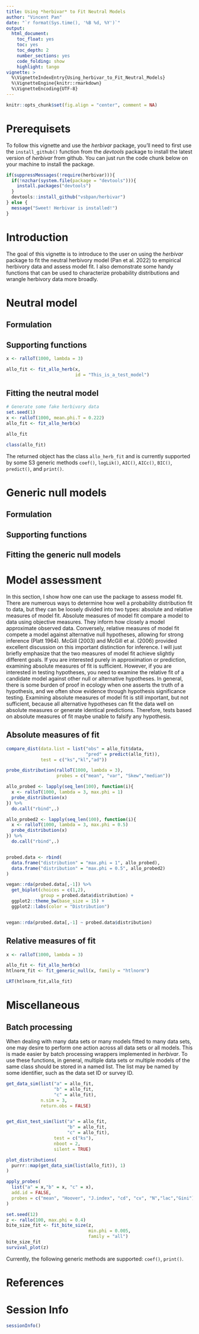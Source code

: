 ---
title: Using *herbivar* to Fit Neutral Models
author: "Vincent Pan"
date: "`r format(Sys.time(), '%B %d, %Y')`"
output: 
  html_document: 
    toc_float: yes
    toc: yes
    toc_depth: 2
    number_sections: yes
    code_folding: show
    highlight: tango
vignette: >
  %\VignetteIndexEntry{Using_herbivar_to_Fit_Neutral_Models}
  %\VignetteEngine{knitr::rmarkdown}
  %\VignetteEncoding{UTF-8}
---

```{r, include = FALSE}
knitr::opts_chunk$set(fig.align = "center", comment = NA)
```


# Prerequisets 

To follow this vignette and use the *herbivar* package, you'll need to first use the `install_github()` function from the *devtools* package to install the latest version of *herbivar* from github. You can just run the code chunk below on your machine to install the package.

```{r}
if(suppressMessages(!require(herbivar))){
  if(!nzchar(system.file(package = "devtools"))){
    install.packages("devtools")
  }
  devtools::install_github("vsbpan/herbivar")
} else {
  message("Sweet! Herbivar is installed!")
}

```


# Introduction

The goal of this vignette is to introduce to the user on using the *herbivar* package to fit the neutral herbivory model (Pan et al. 2022) to empirical herbivory data and assess model fit. I also demonstrate some handy functions that can be used to characterize probability distributions and wrangle herbivory data more broadly. 


# Neutral model

## Formulation

## Supporting functions
```{r}
x <- ralloT(1000, lambda = 3)

allo_fit <- fit_allo_herb(x, 
                          id = "This_is_a_test_model")
```


## Fitting the neutral model
```{r}
# Generate some fake herbivory data
set.seed(1)
x <- ralloT(1000, mean.phi.T = 0.222)
allo_fit <- fit_allo_herb(x)

allo_fit

class(allo_fit)
```


The returned object has the class `allo_herb_fit` and is currently supported by some S3 generic methods `coef()`, `logLik()`, `AIC()`, `AICc()`, `BIC()`, `predict()`, and `print()`.  


# Generic null models
## Formulation

## Supporting functions

## Fitting the generic null models


# Model assessment 

In this section, I show how one can use the package to assess model fit. There are numerous ways to determine how well a probability distribution fit to data, but they can be loosely divided into two types: absolute and relative measures of model fit. Absolute measures of model fit compare a model to data using objective measures. They inform how closely a model approximate observed data. Conversely, relative measures of model fit compete a model against alternative null hypotheses, allowing for strong inference (Platt 1964). McGill (2003) and McGill et al. (2006) provided excellent discussion on this important distinction for inference. I will just briefly emphasize that the two measures of model fit achieve slightly different goals. If you are interested purely in approximation or prediction, examining absolute measures of fit is sufficient. However, if you are interested in testing hypotheses, you need to examine the relative fit of a candidate model against other null or alternative hypotheses. In general, there is some burden of proof in ecology when one asserts the truth of a hypothesis, and we often show evidence through hypothesis significance testing. Examining absolute measures of model fit is still important, but not sufficient, because all alternative hypotheses can fit the data well on absolute measures or generate identical predictions. Therefore, tests based on absolute measures of fit maybe unable to falsify any hypothesis.  

## Absolute measures of fit

```{r}

compare_dist(data.list = list("obs" = allo_fit$data, 
                              "pred" = predict(allo_fit)), 
             test = c("ks","kl","ad"))

probe_distribution(ralloT(1000, lambda = 3), 
                   probes = c("mean", "var", "Skew","median"))

```


```{r}
allo_probed <- lapply(seq_len(100), function(i){
  x <- ralloT(1000, lambda = 3, max.phi = 1)
  probe_distribution(x)
}) %>%
  do.call("rbind",.)

allo_probed2 <- lapply(seq_len(100), function(i){
  x <- ralloT(1000, lambda = 3, max.phi = 0.5)
  probe_distribution(x)
}) %>%
  do.call("rbind",.)


probed.data <- rbind(
  data.frame("distribution" = "max.phi = 1", allo_probed),
  data.frame("distribution" = "max.phi = 0.5", allo_probed2)
)

vegan::rda(probed.data[,-1]) %>%
  get_biplot(choices = c(1,2), 
             group = probed.data$distribution) + 
  ggplot2::theme_bw(base_size = 15) + 
  ggplot2::labs(color = "Distribution")


vegan::rda(probed.data[,-1] ~ probed.data$distribution)
```


## Relative measures of fit


```{r}
x <- ralloT(1000, lambda = 3)

allo_fit <- fit_allo_herb(x)
htlnorm_fit <- fit_generic_null(x, family = "htlnorm")

LRT(htlnorm_fit,allo_fit)


```



# Miscellaneous
## Batch processing

When dealing with many data sets or many models fitted to many data sets, one may desire to perform one action across all data sets or all models. This is made easier by batch processing wrappers implemented in *herbivar*. To use these functions, in general, multiple data sets or multiple models of the same class should be stored in a named list. The list may be named by some identifier, such as the data set ID or survey ID. 


```{r}
get_data_sim(list("a" = allo_fit,
                  "b" = allo_fit,
                  "c" = allo_fit), 
             n.sim = 3, 
             return.obs = FALSE)


get_dist_test_sim(list("a" = allo_fit,
                       "b" = allo_fit,
                       "c" = allo_fit),
                  test = c("ks"), 
                  nboot = 2, 
                  silent = TRUE) 

plot_distributions(
  purrr::map(get_data_sim(list(allo_fit)), 1)
)

apply_probes(
  list("a" = x,"b" = x, "c" = x), 
  add.id = FALSE, 
  probes = c("mean", "Hoover", "J.index", "cd", "cv", "N","lac","Gini")
)

```



```{r}
set.seed(12)
z <- rallo(100, max.phi = 0.4)
bite_size_fit <- fit_bite_size(z, 
                               min.phi = 0.005, 
                               family = "all")
bite_size_fit
survival_plot(z)
```

Currently, the following generic methods are supported: `coef()`, `print()`. 


# References

# Session Info

```{r}
sessionInfo()
```

















